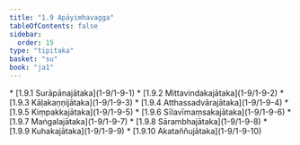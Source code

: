 ```yaml
---
title: "1.9 Apāyimhavagga"
tableOfContents: false
sidebar:
  order: 15
type: "tipitaka"
basket: "su"
book: "ja1"
---
```



<DynamicBreadcrumb />



<TableOfContents book="ja1" section="1.9">
* [1.9.1 Surāpānajātaka](1-9/1-9-1)
* [1.9.2 Mittavindakajātaka](1-9/1-9-2)
* [1.9.3 Kāḷakaṇṇijātaka](1-9/1-9-3)
* [1.9.4 Atthassadvārajātaka](1-9/1-9-4)
* [1.9.5 Kiṃpakkajātaka](1-9/1-9-5)
* [1.9.6 Sīlavīmaṃsakajātaka](1-9/1-9-6)
* [1.9.7 Maṅgalajātaka](1-9/1-9-7)
* [1.9.8 Sārambhajātaka](1-9/1-9-8)
* [1.9.9 Kuhakajātaka](1-9/1-9-9)
* [1.9.10 Akataññujātaka](1-9/1-9-10)
</TableOfContents>